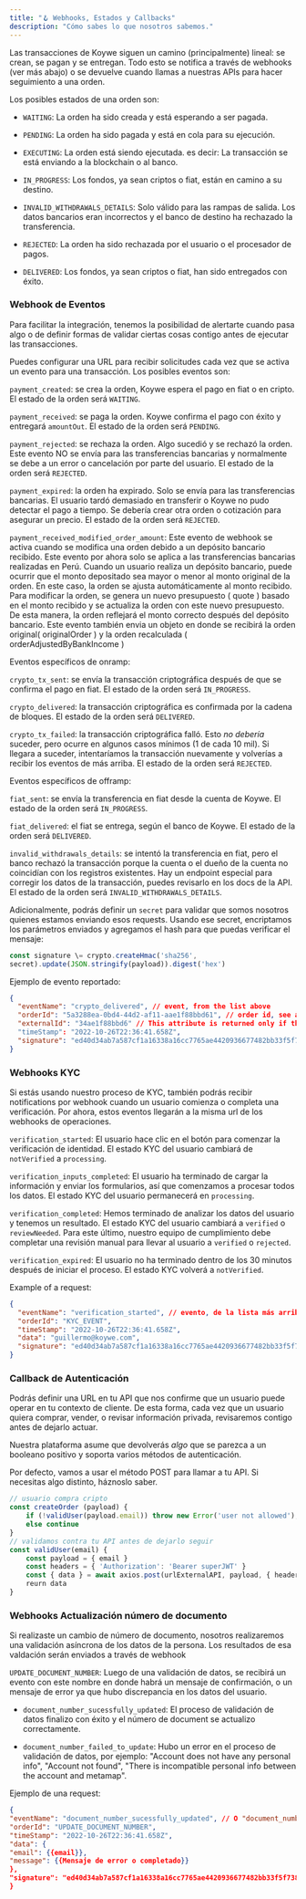 ```yaml
---
title: "🪝 Webhooks, Estados y Callbacks"
description: "Cómo sabes lo que nosotros sabemos."
---
```


Las transacciones de Koywe siguen un camino (principalmente) lineal: se crean, se pagan y se entregan.
Todo esto se notifica a través de webhooks (ver más abajo) o se devuelve cuando llamas a nuestras APIs
para hacer seguimiento a una orden.

Los posibles estados de una orden son:

- `WAITING`: La orden ha sido creada y está esperando a ser pagada.

- `PENDING`: La orden ha sido pagada y está en cola para su ejecución.

- `EXECUTING`: La orden está siendo ejecutada. es decir: La transacción se está enviando a la blockchain o al banco.

- `IN_PROGRESS`: Los fondos, ya sean criptos o fiat, están en camino a su destino.

- `INVALID_WITHDRAWALS_DETAILS`: Solo válido para las rampas de salida. Los datos bancarios eran incorrectos y el banco de destino ha rechazado la transferencia.

- `REJECTED`: La orden ha sido rechazada por el usuario o el procesador de pagos.

- `DELIVERED`: Los fondos, ya sean criptos o fiat, han sido entregados con éxito.

### Webhook de Eventos

Para facilitar la integración, tenemos la posibilidad de alertarte cuando pasa
algo o de definir formas de validar ciertas cosas contigo antes de ejecutar las
transacciones.

Puedes configurar una URL para recibir solicitudes cada vez que se activa un evento para una transacción. Los posibles eventos
son:

`payment_created`: se crea la orden, Koywe espera el pago en fiat o en cripto. El estado de la orden será `WAITING`.

`payment_received`: se paga la orden. Koywe confirma el pago con éxito y entregará `amountOut`. El estado de la orden será `PENDING`.

`payment_rejected`: se rechaza la orden. Algo sucedió y se rechazó la orden. Este evento NO se envía para las transferencias
bancarias y normalmente se debe a un error o cancelación por parte del usuario. El estado de la orden será `REJECTED`.

`payment_expired`: la orden ha expirado. Solo se envía para las transferencias bancarias. El usuario tardó demasiado
en transferir o Koywe no pudo detectar el pago a tiempo. Se debería crear otra orden o cotización para asegurar un precio.
El estado de la orden será `REJECTED`.

`payment_received_modified_order_amount`: Este evento de webhook se activa cuando se modifica una orden debido a un depósito bancario recibido. Este evento por ahora solo se aplica a las transferencias bancarias realizadas en Perú.
Cuando un usuario realiza un depósito bancario, puede ocurrir que el monto depositado sea mayor o menor al monto original de la orden. En este caso, la orden se ajusta automáticamente al monto recibido.
Para modificar la orden, se genera un nuevo presupuesto ( quote ) basado en el monto recibido y se actualiza la orden con este nuevo presupuesto. De esta manera, la orden reflejará el monto correcto después del depósito bancario.
Este evento también envia un objeto en donde se recibirá la orden original( originalOrder ) y la orden recalculada ( orderAdjustedByBankIncome )

Eventos específicos de onramp:

`crypto_tx_sent`: se envía la transacción criptográfica después de que se confirma el pago en fiat. El estado de la orden será `IN_PROGRESS`.

`crypto_delivered`: la transacción criptográfica es confirmada por la cadena de bloques. El estado de la orden será `DELIVERED`.

`crypto_tx_failed`: la transacción criptográfica falló. Esto <i>no debería</i> suceder, pero ocurre en algunos casos
mínimos (1 de cada 10 mil). Si llegara a suceder, intentaríamos la transacción nuevamente y volverías a recibir los
eventos de más arriba. El estado de la orden será `REJECTED`.

Eventos específicos de offramp:

`fiat_sent`: se envía la transferencia en fiat desde la cuenta de Koywe. El estado de la orden será `IN_PROGRESS`.

`fiat_delivered`: el fiat se entrega, según el banco de Koywe. El estado de la orden será `DELIVERED`.

`invalid_withdrawals_details`: se intentó la transferencia en fiat, pero el banco rechazó la transacción porque la cuenta
o el dueño de la cuenta no coincidían con los registros existentes. Hay un endpoint especial para corregir los datos de la
transacción, puedes revisarlo en los docs de la API. El estado de la orden será `INVALID_WITHDRAWALS_DETAILS`.

Adicionalmente, podrás definir un `secret` para validar que somos nosotros
quienes estamos enviando esos requests. Usando ese secret, encriptamos los
parámetros enviados y agregamos el hash para que puedas verificar el mensaje:

```js
const signature \= crypto.createHmac('sha256',
secret).update(JSON.stringify(payload)).digest('hex')
```

Ejemplo de evento reportado:

```json
{
  "eventName": "crypto_delivered", // event, from the list above
  "orderId": "5a3288ea-0bd4-44d2-af11-aae1f88bbd61", // order id, see above
  "externalId": "34ae1f88bbd6" // This attribute is returned only if the 'externalId' was specified during the order creation process.
  "timeStamp": "2022-10-26T22:36:41.658Z",
  "signature": "ed40d34ab7a587cf1a16338a16cc7765ae4420936677482bb33f5f738e4f7189" // hash
}
```

### Webhooks KYC

Si estás usando nuestro proceso de KYC, también podrás recibir notifications por webhook cuando un usuario comienza o completa una verificación. Por ahora, estos eventos llegarán a la misma url de los webhooks de operaciones.

`verification_started`: El usuario hace clic en el botón para comenzar la verificación de identidad. El estado KYC del usuario cambiará de `notVerified` a `processing`.

`verification_inputs_completed`: El usuario ha terminado de cargar la información y enviar los formularios, así que comenzamos a procesar todos los datos. El estado KYC del usuario permanecerá en `processing`.

`verification_completed`: Hemos terminado de analizar los datos del usuario y tenemos un resultado. El estado KYC del usuario cambiará a `verified` o `reviewNeeded`. Para este último, nuestro equipo de cumplimiento debe completar una revisión manual para llevar al usuario a `verified` o `rejected`.

`verification_expired`: El usuario no ha terminado dentro de los 30 minutos después de iniciar el proceso. El estado KYC volverá a `notVerified`.

Example of a request:

```json
{
  "eventName": "verification_started", // evento, de la lista más arriba
  "orderId": "KYC_EVENT",
  "timeStamp": "2022-10-26T22:36:41.658Z",
  "data": "guillermo@koywe.com",
  "signature": "ed40d34ab7a587cf1a16338a16cc7765ae4420936677482bb33f5f738e4f7189" // hash
}
```

### Callback de Autenticación

Podrás definir una URL en tu API que nos confirme que un usuario puede operar en
tu contexto de cliente. De esta forma, cada vez que un usuario quiera comprar,
vender, o revisar información privada, revisaremos contigo antes de dejarlo
actuar.

Nuestra plataforma asume que devolverás _algo_ que se parezca a un booleano
positivo y soporta varios métodos de autenticación.

<Warning>
  Por defecto, vamos a usar el método POST para llamar a tu API. Si necesitas algo distinto, háznoslo saber.
</Warning>

```js
// usuario compra cripto
const createOrder (payload) {
    if (!validUser(payload.email)) throw new Error('user not allowed');
    else continue
}
// validamos contra tu API antes de dejarlo seguir
const validUser(email) {
    const payload = { email }
    const headers = { 'Authorization': 'Bearer superJWT' }
    const { data } = await axios.post(urlExternalAPI, payload, { headers })
    reurn data
}
```

### Webhooks Actualización número de documento

Si realizaste un cambio de número de documento, nosotros realizaremos una validación asíncrona de los datos de la persona. Los resultados de esa valdación serán enviados a través de webhook

`UPDATE_DOCUMENT_NUMBER`: Luego de una validación de datos, se recibirá un evento con este nombre en donde habrá un mensaje de confirmación, o un mensaje de error ya que hubo discrepancia en los datos del usuario.
- `document_number_sucessfully_updated`: El proceso de validación de datos finalizo con éxito y el número de document se actualizo correctamente.

- `document_number_failed_to_update`: Hubo un error en el proceso de validación de datos, por ejemplo: "Account does not have any personal info", "Account not found",  "There is incompatible personal info between the account and metamap".


Ejemplo de una request:

```json
{
"eventName": "document_number_sucessfully_updated", // O "document_number_failed_to_update" si falló,
"orderId": "UPDATE_DOCUMENT_NUMBER",
"timeStamp": "2022-10-26T22:36:41.658Z",
"data": {
"email": {{email}},
"message": {{Mensaje de error o completado}}
},
"signature": "ed40d34ab7a587cf1a16338a16cc7765ae4420936677482bb33f5f738e4f7189" // hash
}
```
